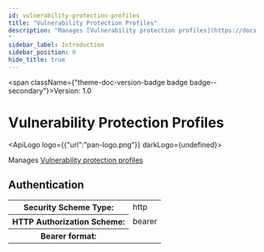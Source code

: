 ```yaml
---
id: vulnerability-protection-profiles
title: "Vulnerability Protection Profiles"
description: "Manages [Vulnerability protection profiles](https://docs.paloaltonetworks.com/network-security/security-policy/security-profiles/security-profile-vulnerability-protection)
"
sidebar_label: Introduction
sidebar_position: 0
hide_title: true
---
```



<span className={"theme-doc-version-badge badge badge--secondary"}>Version: 1.0</span>

# Vulnerability Protection Profiles

<ApiLogo logo={{"url":"pan-logo.png"}} darkLogo={undefined}></ApiLogo>

Manages [Vulnerability protection profiles](https://docs.paloaltonetworks.com/network-security/security-policy/security-profiles/security-profile-vulnerability-protection)


<div style={{"marginBottom":"2rem"}}><h2 id={"authentication"} style={{"marginBottom":"1rem"}}>Authentication</h2><Tabs><TabItem label={"Bearer"} value={"Bearer"}><div><table><tbody><tr><th>Security Scheme Type:</th><td>http</td></tr><tr><th>HTTP Authorization Scheme:</th><td>bearer</td></tr><tr><th>Bearer format:</th><td></td></tr></tbody></table></div></TabItem></Tabs></div>
      